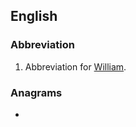 {{also|WM}}

==English==

===Abbreviation===
{{rfc-header|Abbreviation}}
{{head|en|abbreviation}}
# Abbreviation for [[William]].

===Anagrams===
* {{l|en|MW}}